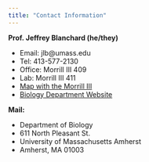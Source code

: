 ```yaml
---
title: "Contact Information"
---
```


**Prof. Jeffrey Blanchard (he/they)**

-   Email: jlb\@umass.edu
-   Tel: 413-577-2130
-   Office: Morrill III 409
-   Lab: Morrill III 411
-   [Map with the Morrill III](https://www.google.com/maps/place/611+N+Pleasant+St,+Amherst,+MA+01003)
-   [Biology Department Website](https://www.umass.edu/biology/)

**Mail:**

-   Department of Biology
-   611 North Pleasant St.
-   University of Massachusetts Amherst
-   Amherst, MA 01003
